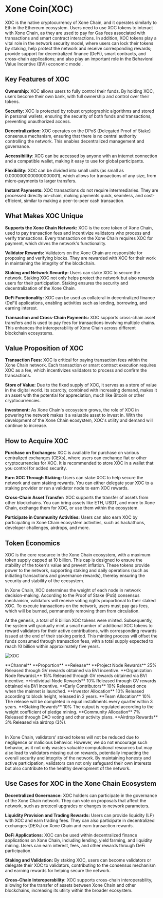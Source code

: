 

# Xone Coin(XOC)

XOC is the native cryptocurrency of Xone Chain, and it operates similarly to Eth in the Ethereum ecosystem. Users need to use XOC tokens to interact with Xone Chain, as they are used to pay for Gas fees associated with transactions and smart contract interactions. In addition, XOC tokens play a vital role in the network security model, where users can lock their tokens by staking, help protect the network and receive corresponding rewards; provide support for decentralized finance (DeFi), smart contracts, and cross-chain applications; and also play an important role in the Behavioral Value Incentive (BVI) economic model.

## Key Features of XOC

**Ownership:** XOC allows users to fully control their funds. By holding XOC, users become their own bank, with full ownership and control over their tokens.

**Security:** XOC is protected by robust cryptographic algorithms and stored in personal wallets, ensuring the security of both funds and transactions, preventing unauthorized access.

**Decentralization:** XOC operates on the DPoS (Delegated Proof of Stake) consensus mechanism, ensuring that there is no central authority controlling the network. This enables decentralized management and governance.

**Accessibility:** XOC can be accessed by anyone with an internet connection and a compatible wallet, making it easy to use for global participants.

**Flexibility:** XOC can be divided into small units (as small as 0.0000000000000000001), which allows for transactions of any size, from micro-payments to larger transfers.

**Instant Payments:** XOC transactions do not require intermediaries. They are processed directly on-chain, making payments quick, seamless, and cost-efficient, similar to making a peer-to-peer cash transaction.

## What Makes XOC Unique

**Supports the Xone Chain Network:** XOC is the core token of Xone Chain, used to pay transaction fees and incentivize validators who process and verify transactions. Every transaction on the Xone Chain requires XOC for payment, which drives the network's functionality.

**Validator Rewards:** Validators on the Xone Chain are responsible for proposing and verifying blocks. They are rewarded with XOC for their work in maintaining the integrity of the blockchain.

**Staking and Network Security:** Users can stake XOC to secure the network. Staking XOC not only helps protect the network but also rewards users for their participation. Staking ensures the security and decentralization of the Xone Chain.

**DeFi Functionality:** XOC can be used as collateral in decentralized finance (DeFi) applications, enabling activities such as lending, borrowing, and earning interest.

**Transaction and Cross-Chain Payments:** XOC supports cross-chain asset transfers and is used to pay fees for transactions involving multiple chains. This enhances the interoperability of Xone Chain across different blockchain ecosystems.

## Value Proposition of XOC

**Transaction Fees:** XOC is critical for paying transaction fees within the Xone Chain network. Each transaction or smart contract execution requires XOC as a fee, which incentivizes validators to process and confirm the transactions.

**Store of Value:** Due to the fixed supply of XOC, it serves as a store of value in the digital world. Its scarcity, combined with increasing demand, makes it an asset with the potential for appreciation, much like Bitcoin or other cryptocurrencies.

**Investment:** As Xone Chain's ecosystem grows, the role of XOC in powering the network makes it a valuable asset to invest in. With the development of the Xone Chain ecosystem, XOC's utility and demand will continue to increase.


## How to Acquire XOC

**Purchase on Exchanges:** XOC is available for purchase on various centralized exchanges (CEXs), where users can exchange fiat or other cryptocurrencies for XOC. It is recommended to store XOC in a wallet that you control for added security.

**Earn XOC Through Staking:** Users can stake XOC to help secure the network and earn staking rewards. You can either delegate your XOC to a staking provider or run a validator node to earn XOC rewards.

**Cross-Chain Asset Transfer:** XOC supports the transfer of assets from other blockchains. You can bring assets like ETH, USDT, and more to Xone Chain, exchange them for XOC, or use them within the ecosystem.

**Participate in Community Activities:** Users can also earn XOC by participating in Xone Chain ecosystem activities, such as hackathons, developer challenges, airdrops, and more.

## Token Economics

XOC is the core resource in the Xone Chain ecosystem, with a maximum token supply capped at 10 billion. This cap is designed to ensure the stability of the token's value and prevent inflation. These tokens provide power to the network, supporting staking and daily operations (such as initiating transactions and governance rewards), thereby ensuring the security and stability of the ecosystem.

In Xone Chain, XOC determines the weight of each node in network decision-making. According to the Proof of Stake (PoS) consensus mechanism, validators will receive voting rights proportional to their staked XOC. To execute transactions on the network, users must pay gas fees, which will be burned, permanently removing them from circulation.

At the genesis, a total of 8 billion XOC tokens were minted. Subsequently, the system will gradually mint a small number of additional XOC tokens to reward validators for their active contributions, with corresponding rewards issued at the end of their staking period. This minting process will offset the funds consumed through transaction fees, with a total supply expected to reach 10 billion within approximately five years.

![XOC](/images/Charts.png)

<div className="overflow-x-auto">
<Table removeWrapper aria-label="Example static collection table" className="mt-2">
  <TableHeader>
    <TableColumn>**Channel**</TableColumn>
    <TableColumn>**Proportion**</TableColumn>
    <TableColumn>**Release**</TableColumn>
  </TableHeader>
  <TableBody>
    <TableRow key="1">
      <TableCell>**Project Node Rewards**</TableCell>
      <TableCell>25%</TableCell>
      <TableCell>Released through GV rewards obtained via BVI incentive.</TableCell>
    </TableRow>
    <TableRow key="2">
      <TableCell>**Organization Node RewardsL**</TableCell>
      <TableCell>15%</TableCell>
      <TableCell>Released through GV rewards obtained via BVI incentive.</TableCell>
    </TableRow>
    <TableRow key="3">
      <TableCell>**Individual Node Rewards**</TableCell>
      <TableCell>10%</TableCell>
      <TableCell>Released through GV rewards obtained via BVI incentive.</TableCell>
    </TableRow>
    <TableRow key="4">
      <TableCell>**Early Contributors**</TableCell>
      <TableCell>10%</TableCell>
      <TableCell>Released once when the mainnet is launched.</TableCell>
    </TableRow>
    <TableRow key="5">
      <TableCell>**Investor Allocation**</TableCell>
      <TableCell>10%</TableCell>
      <TableCell>Released according to block height, released in 2 years.</TableCell>
    </TableRow>
    <TableRow key="6">
      <TableCell>**Team Allocation**</TableCell>
      <TableCell>10%</TableCell>
      <TableCell>The release will be completed in equal installments every quarter within 3 years.</TableCell>
    </TableRow>
    <TableRow key="7">
      <TableCell>**Staking Rewards**</TableCell>
      <TableCell>10%</TableCell>
      <TableCell>The output is regulated according to the weight coefficient of pledge mining.</TableCell>
    </TableRow>
    <TableRow key="8">
      <TableCell>**Community Allocation**</TableCell>
      <TableCell>7%</TableCell>
      <TableCell>Released through DAO voting and other activity plans.</TableCell>
    </TableRow>
    <TableRow key="9">
      <TableCell>**Airdrop Rewards**</TableCell>
      <TableCell>3%</TableCell>
      <TableCell>Released via airdrop (3%).</TableCell>
    </TableRow>
  </TableBody>
</Table>
</div>

In Xone Chain, validators’ staked tokens will not be reduced due to negligence or malicious behavior. However, we do not encourage such behavior, as it not only wastes valuable computational resources but may also lead to validators missing out on rewards, potentially impacting the overall security and integrity of the network. By maintaining honesty and active participation, validators can not only safeguard their own interests but also contribute to the healthy development of the network.

## Use Cases for XOC in the Xone Chain Ecosystem

**Decentralized Governance:** XOC holders can participate in the governance of the Xone Chain network. They can vote on proposals that affect the network, such as protocol upgrades or changes to network parameters.

**Liquidity Provision and Trading Rewards:** Users can provide liquidity (LP) with XOC and earn trading fees. They can also participate in decentralized exchanges (DEXs) on Xone Chain and earn transaction rewards.

**DeFi Applications:** XOC can be used within decentralized finance applications on Xone Chain, including lending, yield farming, and liquidity mining. Users can earn interest, fees, and other rewards through DeFi participation.

**Staking and Validation:** By staking XOC, users can become validators or delegate their XOC to validators, contributing to the consensus mechanism and earning rewards for helping secure the network.

**Cross-Chain Interoperability:** XOC supports cross-chain interoperability, allowing for the transfer of assets between Xone Chain and other blockchains, increasing its utility within the broader ecosystem.